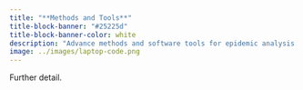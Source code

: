 ```yaml
---
title: "**Methods and Tools**"
title-block-banner: "#25225d"
title-block-banner-color: white
description: "Advance methods and software tools for epidemic analysis."
image: ../images/laptop-code.png
---
```


Further detail. 